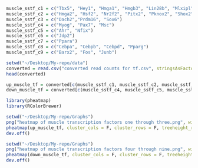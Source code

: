 ```r
muscle_sstf_c1 = c("Tbx5", "Hey1", "Hmga1", "Hmgb3", "Lin28b", "Mlxipl", "Six4")
muscle_sstf_c2 = c("Hmga2", "Hsf2", "Nr2f2", "Pitx2", "Pknox2", "Shox2", "Sim2", "Six1")
muscle_sstf_c3 = c("Dach2","Prdm16", "Sox6")
muscle_sstf_c4 = c("Myog", "Pax7", "Msc")
muscle_sstf_c5 = c("Ahr", "Nfix")
muscle_sstf_c6 = c("Jdp2")
muscle_sstf_c7 = c("Ppara")
muscle_sstf_c8 = c("Cebpa", "Cebpb", "Cebpd", "Pparg")
muscle_sstf_c9 = c("Barx2", "Fos", "Junb")
```

```r
setwd("~/Desktop/My-repo/data")
converted = read.csv("converted read counts for tf.csv", stringsAsFactors = FALSE, row.names = 1)
head(converted)
```

```r
up_muscle_tf = converted[c(muscle_sstf_c1, muscle_sstf_c2, muscle_sstf_c3),]
down_muscle_tf = converted[c(muscle_sstf_c4, muscle_sstf_c5, muscle_sstf_c6, muscle_sstf_c7, muscle_sstf_c8, muscle_sstf_c9),]

```

```r
library(pheatmap)
library(RColorBrewer)
```

 
```r
setwd("~/Desktop/My-repo/Graphs")
png("heatmap of muscle transcription factors one through three.png", width = 500, height = 1000, units = "px")
pheatmap(up_muscle_tf, cluster_cols = F, cluster_rows = F, treeheight_row = 0, treeheight_col = 0,fontsize = 30,fontsize_row = 30, color = colorRampPalette(rev(brewer.pal(10, "RdYlBu")))(30))
dev.off()
```

```r
setwd("~/Desktop/My-repo/Graphs")
png("heatmap of muscle transcription factors four through nine.png", width = 450, height = 900, units = "px")
pheatmap(down_muscle_tf, cluster_cols = F, cluster_rows = F, treeheight_row = 0, treeheight_col = 0,fontsize = 30,fontsize_row = 30, color = colorRampPalette(rev(brewer.pal(10, "RdYlBu")))(30))
dev.off()
```
